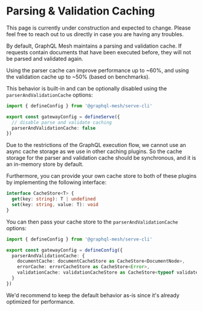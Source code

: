 
# Parsing & Validation Caching

<Callout>
  This page is currently under construction and expected to change. Please feel free to reach out to
  us directly in case you are having any troubles.
</Callout>

By default, GraphQL Mesh maintains a parsing and validation cache. If requests contain documents
that have been executed before, they will not be parsed and validated again.

Using the parser cache can improve performance up to ~60%, and using the validation cache up to ~50%
(based on benchmarks).

This behavior is built-in and can be optionally disabled using the `parserAndValidationCache`
options:

```ts filename="mesh.config.ts" {4,5}
import { defineConfig } from '@graphql-mesh/serve-cli'

export const gatewayConfig = defineServe({
  // disable parse and validate caching
  parserAndValidationCache: false
})
```

<Callout>
  Due to the restrictions of the GraphQL execution flow, we cannot use an async cache storage as we
  use in other caching plugins. So the cache storage for the parser and validation cache should be
  synchronous, and it is an in-memory store by default.
</Callout>

Furthermore, you can provide your own cache store to both of these plugins by implementing the
following interface:

```ts
interface CacheStore<T> {
  get(key: string): T | undefined
  set(key: string, value: T): void
}
```

You can then pass your cache store to the `parserAndValidationCache` options:

```ts filename="mesh.config.ts" {9-13}
import { defineConfig } from '@graphql-mesh/serve-cli'

export const gatewayConfig = defineConfig({
  parserAndValidationCache: {
    documentCache: documentCacheStore as CacheStore<DocumentNode>,
    errorCache: errorCacheStore as CacheStore<Error>,
    validationCache: validationCacheStore as CacheStore<typeof validate>
  }
})
```

<Callout>
  We'd recommend to keep the default behavior as-is since it's already optimized for performance.
</Callout>
